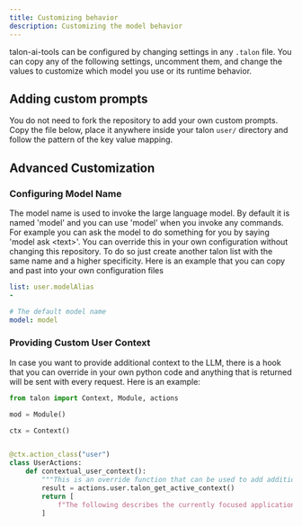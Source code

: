 ```yaml
---
title: Customizing behavior
description: Customizing the model behavior
---
```


talon-ai-tools can be configured by changing settings in any `.talon` file. You can copy any of the following settings, uncomment them, and change the values to customize which model you use or its runtime behavior.


<FetchedData data="https://raw.githubusercontent.com/C-Loftus/talon-ai-tools/main/talon-ai-settings.talon.example" />

## Adding custom prompts

You do not need to fork the repository to add your own custom prompts. Copy the file below, place it anywhere inside your talon `user/` directory and follow the pattern of the key value mapping.

<FetchedData data="https://raw.githubusercontent.com/C-Loftus/talon-ai-tools/main/GPT/lists/customPrompt.talon-list.example" />



## Advanced Customization

### Configuring Model Name

The model name is used to invoke the large language model. By default it is named 'model' and you can use 'model' when you invoke any commands. For example you can ask the model to do something for you by saying 'model ask \<text\>'. You can override this in your own configuration without changing this repository. To do so just create another talon list with the same name and a higher specificity. Here is an example that you can copy and past into your own configuration files

```yml
list: user.modelAlias
-

# The default model name
model: model
```


### Providing Custom User Context

In case you want to provide additional context to the LLM, there is a hook that you can override in your own python code and anything that is returned will be sent with every request. Here is an example:

```py
from talon import Context, Module, actions

mod = Module()

ctx = Context()


@ctx.action_class("user")
class UserActions:
    def contextual_user_context():
        """This is an override function that can be used to add additional context to the prompt"""
        result = actions.user.talon_get_active_context()
        return [
            f"The following describes the currently focused application:\n\n{result}"
        ]
```